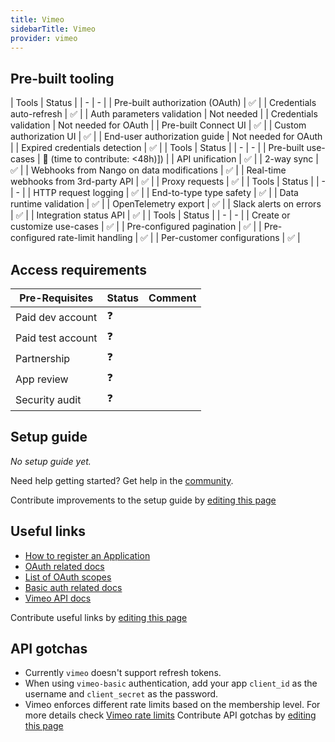 ```yaml
---
title: Vimeo
sidebarTitle: Vimeo
provider: vimeo
---
```




<Overview />

## Pre-built tooling

<AccordionGroup>
<Accordion title="✅ Authorization">
| Tools | Status |
| - | - |
| Pre-built authorization (OAuth) | ✅ |
| Credentials auto-refresh | ✅ |
| Auth parameters validation | Not needed |
| Credentials validation | Not needed for OAuth |
| Pre-built Connect UI | ✅ |
| Custom authorization UI | ✅ |
| End-user authorization guide | Not needed for OAuth |
| Expired credentials detection | ✅ |
</Accordion>
<Accordion title="✅ Read & write data">
| Tools | Status |
| - | - |
| Pre-built use-cases | 🚫 (time to contribute: &lt;48h)]) |
| API unification | ✅ |
| 2-way sync | ✅ |
| Webhooks from Nango on data modifications | ✅ |
| Real-time webhooks from 3rd-party API | ✅ |
| Proxy requests | ✅ |
</Accordion>
<Accordion title="✅ Observability & data quality">
| Tools | Status |
| - | - |
| HTTP request logging | ✅ |
| End-to-type type safety | ✅ |
| Data runtime validation | ✅ |
| OpenTelemetry export | ✅ |
| Slack alerts on errors | ✅ |
| Integration status API | ✅ |
</Accordion>
<Accordion title="✅ Customization">
| Tools | Status |
| - | - |
| Create or customize use-cases | ✅ |
| Pre-configured pagination | ✅ |
| Pre-configured rate-limit handling | ✅ |
| Per-customer configurations | ✅ |
</Accordion>
</AccordionGroup>

<PreBuiltUseCases />

## Access requirements
| Pre-Requisites | Status | Comment|
| - | - | - |
| Paid dev account | ❓ |  |
| Paid test account | ❓ |  |
| Partnership | ❓ | |
| App review | ❓ |  |
| Security audit | ❓ | |


## Setup guide

_No setup guide yet._

<Tip>Need help getting started? Get help in the [community](https://nango.dev/slack).</Tip>

<Note>Contribute improvements to the setup guide by [editing this page](https://github.com/nangohq/nango/tree/master/docs-v2/integrations/all/vimeo.mdx)</Note>


## Useful links

-   [How to register an Application](https://developer.vimeo.com/api/guides/start#register-your-app)
-   [OAuth related docs](https://developer.vimeo.com/api/authentication)
-   [List of OAuth scopes](https://developer.vimeo.com/api/authentication#table-1)
-   [Basic auth related docs](https://developer.vimeo.com/api/authentication#working-with-basic-authentication)
-   [Vimeo API docs](https://developer.vimeo.com/api/reference)

<Note>Contribute useful links by [editing this page](https://github.com/nangohq/nango/tree/master/docs-v2/integrations/all/vimeo.mdx)</Note>

## API gotchas
-   Currently `vimeo` doesn't support refresh tokens.
-   When using `vimeo-basic` authentication, add your app `client_id` as the username and `client_secret` as the password.
-   Vimeo enforces different rate limits based on the membership level. For more details check [Vimeo rate limits](https://developer.vimeo.com/guidelines/rate-limiting)
<Note>Contribute API gotchas by [editing this page](https://github.com/nangohq/nango/tree/master/docs-v2/integrations/all/vimeo.mdx)</Note>

